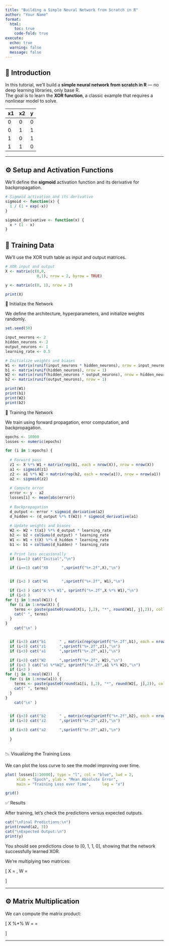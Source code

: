 ```yaml
---
title: "Building a Simple Neural Network from Scratch in R"
author: "Your Name"
format:
  html:
    toc: true
    code-fold: true
execute:
  echo: true
  warning: false
  message: false
---
```


## 🧠 Introduction

In this tutorial, we’ll build a **simple neural network from scratch in R** — no deep learning libraries, only base R.  
The goal is to learn the **XOR function**, a classic example that requires a nonlinear model to solve.

| x1 | x2 | y |
|----|----|---|
| 0  | 0  | 0 |
| 0  | 1  | 1 |
| 1  | 0  | 1 |
| 1  | 1  | 0 |

---

## ⚙️ Setup and Activation Functions

We'll define the **sigmoid** activation function and its derivative for backpropagation.

```r
# Sigmoid activation and its derivative
sigmoid <- function(x) {
  1 / (1 + exp(-x))
}

sigmoid_derivative <- function(x) {
  x * (1 - x)
}
```


## 📘 Training Data

We’ll use the XOR truth table as input and output matrices.
```r

# XOR input and output
X <- matrix(c(0,0,
              0,1), nrow = 2, byrow = TRUE)

y <- matrix(c(0, 1), nrow = 2)

print(X)
```


🧩 Initialize the Network

We define the architecture, hyperparameters, and initialize weights randomly.
```r

set.seed(50)

input_neurons <- 2
hidden_neurons <- 2
output_neurons <- 1
learning_rate <- 0.5

# Initialize weights and biases
W1 <- matrix(runif(input_neurons * hidden_neurons), nrow = input_neurons) ## between -1 and 1 
b1 <- matrix(runif(hidden_neurons), nrow = 1)
W2 <- matrix(runif(hidden_neurons * output_neurons), nrow = hidden_neurons)
b2 <- matrix(runif(output_neurons), nrow = 1)

print(W1)
print(b1)
print(W2)
print(b2)

``` 

🔁 Training the Network

We train using forward propagation, error computation, and backpropagation.
```r

epochs <- 10000
losses <- numeric(epochs)

for (i in 1:epochs) {
  
  # Forward pass
  z1 <- X %*% W1 + matrix(rep(b1, each = nrow(X)), nrow = nrow(X))
  a1 <- sigmoid(z1)
  z2 <- a1 %*% W2 + matrix(rep(b2, each = nrow(a1)), nrow = nrow(a1))
  a2 <- sigmoid(z2)
  
  # Compute error
  error <- y - a2
  losses[i] <- mean(abs(error))
  
  # Backpropagation
  d_output <- error * sigmoid_derivative(a2)
  d_hidden <- (d_output %*% t(W2)) * sigmoid_derivative(a1)
  
  # Update weights and biases
  W2 <- W2 + t(a1) %*% d_output * learning_rate
  b2 <- b2 + colSums(d_output) * learning_rate
  W1 <- W1 + t(X) %*% d_hidden * learning_rate
  b1 <- b1 + colSums(d_hidden) * learning_rate
  
  # Print loss occasionally
  if (i==1) cat("Initial","\n")

  if (i==1) cat("X0      ",sprintf("%+.2f",X),"\n")


  if (i<3 ) cat("W1      ",sprintf("%+.2f", W1),"\n")

  if (i<3 ) cat("X %*% W1", sprintf("%+.2f",X %*% W1),"\n")
  if (i<3 ) 
for (j in 1:ncol(W1)) {
  for (i in 1:nrow(X)) {
    terms <- paste(paste0(round(X[i, ],2), "*", round(W1[, j],2)), collapse = "+")
    cat(" ", terms)
  }
}
    cat("\n" )


  if (i<3) cat("b1      " , matrix(rep(sprintf("%+.2f",b1), each = nrow(X)), nrow = nrow(X)),"\n")
  if (i<3) cat("z1      ",sprintf("%+.2f",z1),"\n")
  if (i<3) cat("a1      ",sprintf("%+.2f",a1),"\n")

  if (i<3) cat("W2      ",sprintf("%+.2f", W2),"\n")
  if (i<3 ) cat("a1 %*%W2", sprintf("%+.2f",a1 %*% W2),"\n")
  if (i<3 ) 
for (j in 1:ncol(W2))  {
  for (i in 1:nrow(a1)) {
    terms <- paste(paste0(round(a1[i, ],2), "*", round(W2[, j],2)), collapse = "+")
    cat(" ", terms)
  }
}
    cat("\n" )


  if (i<3) cat("b2      " , matrix(rep(sprintf("%+.2f",b2), each = nrow(X)), nrow = nrow(X)),"\n")
  if (i<3) cat("z2      ",sprintf("%+.2f",z2),"\n")

  if (i<3) cat("a2      ",sprintf("%+.2f",a2),"\n")
  
  }
``` 

```r

``` 
📉 Visualizing the Training Loss

We can plot the loss curve to see the model improving over time.
```r

plot( losses[1:10000], type = "l", col = "blue", lwd = 2,
     xlab = "Epoch", ylab = "Mean Absolute Error",
     main = "Training Loss over Time",     log = "x")

grid()
``` 
✅ Results

After training, let’s check the predictions versus expected outputs.
```r

cat("\nFinal Predictions:\n")
print(round(a2, 3))
cat("\nExpected Output:\n")
print(y)

```
You should see predictions close to [0, 1, 1, 0], showing that the network successfully learned XOR.


We’re multiplying two matrices:

\[
X =
\begin{bmatrix}
0 & 0 \\
0 & 1
\end{bmatrix},
\quad
W =
\begin{bmatrix}
1 \\
1
\end{bmatrix}
\]

---

## ⚙️ Matrix Multiplication

We can compute the matrix product:

\[
X \%*\% W =
\begin{bmatrix}
0*1 + 0*1 \\
0*1 + 1*1
\end{bmatrix}
=
\begin{bmatrix}
0 \\
1
\end{bmatrix}
\]

---